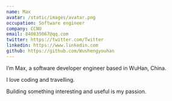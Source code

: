 ```yaml
---
name: Max
avatar: /static/images/avatar.png
occupation: Software engineer
company: CCNU
email: 840835067@qq.com
twitter: https://twitter.com/Twitter
linkedin: https://www.linkedin.com
github: https://github.com/Wushengyouhan
---
```


I’m Max, a software developer engineer based in WuHan, China.

I love coding and travelling.

Building something interesting and useful is my passion.
